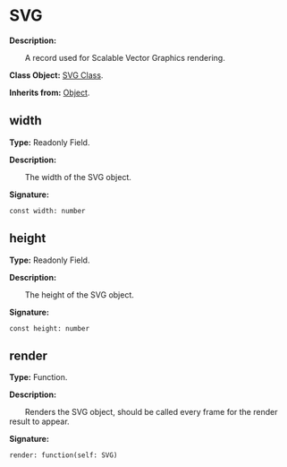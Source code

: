 # SVG

**Description:**

&emsp;&emsp;A record used for Scalable Vector Graphics rendering.

**Class Object:** [SVG Class](/docs/api/Class%20Object/SVG).

**Inherits from:** [Object](/docs/api/Class/Object).

## width

**Type:** Readonly Field.

**Description:**

&emsp;&emsp;The width of the SVG object.

**Signature:**
```tl
const width: number
```

## height

**Type:** Readonly Field.

**Description:**

&emsp;&emsp;The height of the SVG object.

**Signature:**
```tl
const height: number
```

## render

**Type:** Function.

**Description:**

&emsp;&emsp;Renders the SVG object, should be called every frame for the render result to appear.

**Signature:**
```tl
render: function(self: SVG)
```